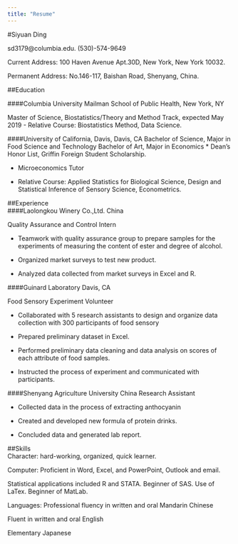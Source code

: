 ```yaml
---
title: "Resume"
---
```




#Siyuan Ding

sd3179@columbia.edu. (530)-574-9649

Current Address: 100 Haven Avenue Apt.30D, New York, New York 10032. 

Permanent Address: No.146-117, Baishan Road, Shenyang, China.

##Education 

####Columbia University Mailman School of Public Health, New York, NY

Master of Science, Biostatistics/Theory and Method Track, expected May 2019
- Relative Course: Biostatistics Method, Data Science.
	
####University of California, Davis, Davis, CA
Bachelor of Science, Major in Food Science and Technology
Bachelor of Art, Major in Economics
* Dean’s Honor List, Griffin Foreign Student Scholarship.

* Microeconomics Tutor

* Relative Course: Applied Statistics for Biological Science, Design and Statistical Inference of Sensory Science, Econometrics.


##Experience                                                                                        
####Laolongkou Winery Co.,Ltd.                                                          China

Quality Assurance and Control Intern  

- Teamwork with quality assurance group to prepare samples for the experiments of measuring the content of ester and degree of alcohol.

- Organized market surveys to test new product.

- Analyzed data collected from market surveys in Excel and R.

####Guinard Laboratory                                                               Davis, CA

Food Sensory Experiment Volunteer

* Collaborated with 5 research assistants to design and organize data collection with 300 participants of food sensory 

* Prepared preliminary dataset in Excel.

* Performed preliminary data cleaning and data analysis on scores of each attribute of food samples.

* Instructed the process of experiment and communicated with participants.


####Shenyang Agriculture University                                                     China
Research Assistant   

* Collected data in the process of extracting anthocyanin

* Created and developed new formula of protein drinks. 

* Concluded data and generated lab report.

##Skills	                                                                                 
Character: hard-working, organized, quick learner.

Computer: Proficient in Word, Excel, and PowerPoint, Outlook and email.

Statistical applications included R and STATA. Beginner of SAS.
Use of LaTex. Beginner of MatLab.

Languages:	Professional fluency in written and oral Mandarin Chinese
			
Fluent in written and oral English

Elementary Japanese
